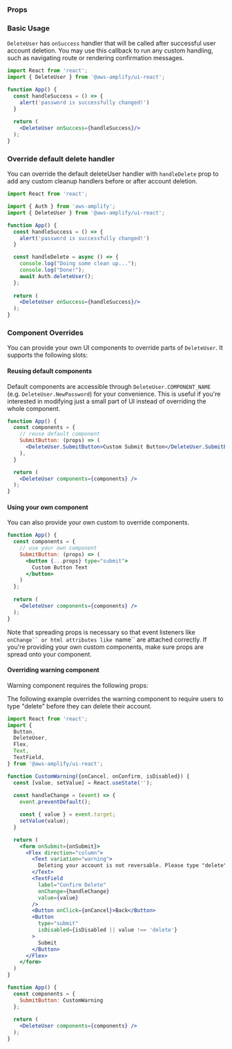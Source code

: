 
### Props

<ReactPropsTable props={DELETE_USER} />

### Basic Usage

`DeleteUser` has `onSuccess` handler that will be called after successful user account deletion. You may use this callback to run any custom handling, such as navigating route or rendering confirmation messages.

```jsx
import React from 'react';
import { DeleteUser } from '@aws-amplify/ui-react';

function App() {
  const handleSuccess = () => {
    alert('password is successfully changed!')
  }
  
  return (
    <DeleteUser onSuccess={handleSuccess}/>
  );
}
```


### Override default delete handler
You can override the default deleteUser handler with `handleDelete` prop to add any custom cleanup handlers before or after account deletion.

```jsx
import React from 'react';

import { Auth } from 'aws-amplify';
import { DeleteUser } from '@aws-amplify/ui-react';

function App() {
  const handleSuccess = () => {
    alert('password is successfully changed!')
  }

  const handleDelete = async () => {
    console.log("Doing some clean up...");
    console.log("Done!");
    await Auth.deleteUser();
  };  
      
  return (
    <DeleteUser onSuccess={handleSuccess}/>
  );
}
```

### Component Overrides

You can provide your own UI components to override parts of `DeleteUser`. It supports the following slots:

<ReactPropsTable props={OVERRIDES} />



#### Reusing default components

Default components are accessible through `DeleteUser.COMPONENT_NAME` (e.g. `DeleteUser.NewPassword`) for your convenience. This is useful if you're interested in modifying just a small part of UI instead of overriding the whole component.

```jsx
function App() {
  const components = {
    // reuse default component
    SubmitButton: (props) => (
      <DeleteUser.SubmitButton>Custom Submit Button</DeleteUser.SubmitButton>
    ),
  }

  return (
    <DeleteUser components={components} />
  );
}
```

#### Using your own component

You can also provide your own custom to override components. 

```jsx
function App() {
  const components = {
    // use your own component
    SubmitButton: (props) => (
      <button {...props} type="submit">
        Custom Button Text
      </button>
    )
  };
  
  return (
    <DeleteUser components={components} />
  );
}
```

Note that spreading props is necessary so that event listeners like `onChange`` or html attributes like `name`` are attached correctly. If you're providing your own custom components, make sure props are spread onto your component.

#### Overriding warning component
Warning component requires the following props:

<ReactPropsTable props={WARNING} />

The following example overrides the warning component to require users to type "delete" before they can delete their account.

```jsx
import React from 'react';
import { 
  Button,
  DeleteUser,  
  Flex,
  Text,
  TextField,
} from '@aws-amplify/ui-react';

function CustomWarning({onCancel, onConfirm, isDisabled}) {
  const [value, setValue] = React.useState('');
  
  const handleChange = (event) => {
    event.preventDefault();

    const { value } = event.target;
    setValue(value);
  }

  return (
    <form onSubmit={onSubmit}>
      <Flex direction="column">
        <Text variation="warning">
          Deleting your account is not reversable. Please type "delete" below if you want to confirm user deletion.
        </Text>
        <TextField 
          label="Confirm Delete"
          onChange={handleChange}
          value={value}
        />
        <Button onClick={onCancel}>Back</Button>
        <Button 
          type="submit" 
          isDisabled={isDisabled || value !== 'delete'}
        > 
          Submit
        </Button>
      </Flex>
    </form>
  )
}

function App() {
  const components = {
    SubmitButton: CustomWarning
  };
  
  return (
    <DeleteUser components={components} />
  );
}
```
